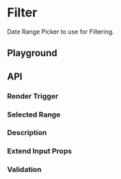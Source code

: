 
<Meta of={FilterDRPStories} />

# Filter

<ResourceLinks
  sourceCode="https://github.com/cultureamp/kaizen-design-system/tree/main/packages/components/src/FilterDateRangePicker"
  figma="https://www.figma.com/file/ZRfnoNUXbGZv4eVWLbF4Az/%F0%9F%96%BC%EF%B8%8F-Component-Gallery?node-id=2349%3A110993&t=gzsKluk8LiOX3jCF-1"
  designGuidelines="https://cultureamp.atlassian.net/wiki/spaces/DesignSystem/pages/3082093959/Filters"
  className="!mb-8"
/>

<KaioNotification />

Date Range Picker to use for Filtering.

<Installation
  installCommand="yarn add @kaizen/components"
  importStatement='import { FilterDateRangePicker } from "@kaizen/components"'
/>

## Playground
<CustomCanvas of={FilterDRPStories.Playground} />
<Controls of={FilterDRPStories.Playground} />

## API

### Render Trigger
<Description of={FilterDRPStories.RenderTrigger} />
<CustomCanvas of={FilterDRPStories.RenderTrigger} />

### Selected Range
<Description of={FilterDRPStories.SelectedRange} />
<CustomCanvas of={FilterDRPStories.SelectedRange} />

### Description
<Description of={FilterDRPStories.Description} />
<CustomCanvas of={FilterDRPStories.Description} />

### Extend Input Props
<Description of={FilterDRPStories.ExtendInputProps} />
<CustomCanvas of={FilterDRPStories.ExtendInputProps} />

### Validation
<Description of={FilterDRPStories.Validation} />
<CustomCanvas of={FilterDRPStories.Validation} />
